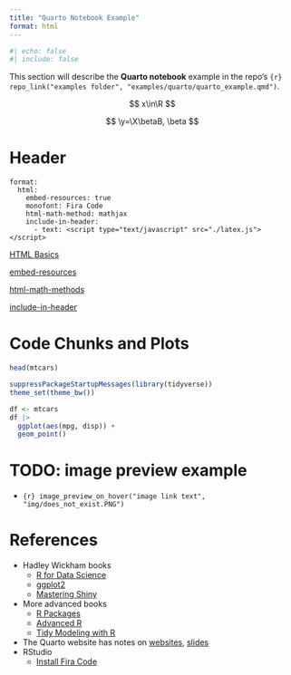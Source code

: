 ```yaml
---
title: "Quarto Notebook Example"
format: html
---
```


```r
#| echo: false
#| include: false
```

This section will describe the **Quarto notebook** example in the repo's `{r} repo_link("examples folder", "examples/quarto/quarto_example.qmd")`.

$$
x\in\R
$$

$$
\y=\X\betaB, \beta
$$

# Header

```
format:
  html:
    embed-resources: true
    monofont: Fira Code
    html-math-method: mathjax
    include-in-header:
      - text: <script type="text/javascript" src="./latex.js"></script>
```

[HTML Basics](https://quarto.org/docs/output-formats/html-basics.html)

[embed-resources](https://quarto.org/docs/output-formats/html-basics.html#self-contained)

[html-math-methods](https://quarto.org/docs/output-formats/html-basics.html#latex-equations)

[include-in-header](https://quarto.org/docs/output-formats/html-basics.html#includes)


# Code Chunks and Plots

```r
head(mtcars)
```



```r
suppressPackageStartupMessages(library(tidyverse))
theme_set(theme_bw())

df <- mtcars
df |>
  ggplot(aes(mpg, disp)) +
  geom_point()
```




# TODO: image preview example

- `{r} image_preview_on_hover("image link text", "img/does_not_exist.PNG")`


# References

- Hadley Wickham books
  - [R for Data Science](https://r4ds.had.co.nz/)
  - [ggplot2](https://ggplot2-book.org/)
  - [Mastering Shiny](https://mastering-shiny.org/)
- More advanced books
  - [R Packages](https://r-pkgs.org/)
  - [Advanced R](https://adv-r.hadley.nz/)
  - [Tidy Modeling with R](https://www.tmwr.org/)
- The Quarto website has notes on [websites](https://quarto.org/docs/websites/), [slides](https://quarto.org/docs/presentations/revealjs/)
- RStudio
  - [Install Fira Code](https://github.com/tonsky/FiraCode/wiki/RStudio-instructions)

